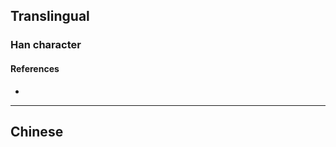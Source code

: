 {{also|櫫}}
{{character info/new}}
==Translingual==

===Han character===
{{Han char|rn=75|rad=木|as=11|sn=15|four=|canj=KAD|ids=⿱猪木}}

====References====
* {{Han ref|kx=0554.210|dkj=15576|hdz=21283.010|uh=6A65|ud=27237}}

----

==Chinese==
{{zh-see|櫫}}